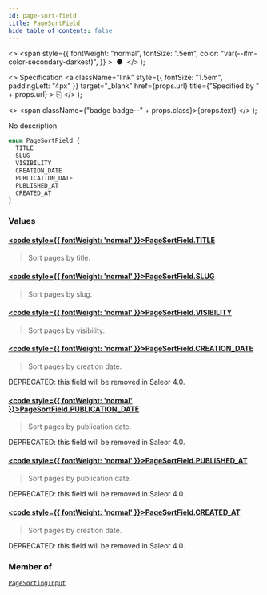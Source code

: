 ```yaml
---
id: page-sort-field
title: PageSortField
hide_table_of_contents: false
---
```


  <>
    <span
      style={{
        fontWeight: "normal",
        fontSize: ".5em",
        color: "var(--ifm-color-secondary-darkest)",
      }}
    >
      &nbsp;●&nbsp;
    </span>
  </>
);

  <>
    Specification
    <a
      className="link"
      style={{ fontSize: "1.5em", paddingLeft: "4px" }}
      target="\_blank"
      href={props.url}
      title={"Specified by " + props.url}
    >
      ⎘
    </a>
  </>
);

  <>
    <span className={"badge badge--" + props.class}>{props.text}</span>
  </>
);

No description

```graphql
enum PageSortField {
  TITLE
  SLUG
  VISIBILITY
  CREATION_DATE
  PUBLICATION_DATE
  PUBLISHED_AT
  CREATED_AT
}
```

### Values

#### [<code style={{ fontWeight: 'normal' }}>PageSortField.<b>TITLE</b></code>](#)

> Sort pages by title.

#### [<code style={{ fontWeight: 'normal' }}>PageSortField.<b>SLUG</b></code>](#)

> Sort pages by slug.

#### [<code style={{ fontWeight: 'normal' }}>PageSortField.<b>VISIBILITY</b></code>](#)

> Sort pages by visibility.

#### [<code style={{ fontWeight: 'normal' }}>PageSortField.<b>CREATION_DATE</b></code>](#)

> Sort pages by creation date.

DEPRECATED: this field will be removed in Saleor 4.0.

>

#### [<code style={{ fontWeight: 'normal' }}>PageSortField.<b>PUBLICATION_DATE</b></code>](#)

> Sort pages by publication date.

DEPRECATED: this field will be removed in Saleor 4.0.

>

#### [<code style={{ fontWeight: 'normal' }}>PageSortField.<b>PUBLISHED_AT</b></code>](#)

> Sort pages by publication date.

DEPRECATED: this field will be removed in Saleor 4.0.

>

#### [<code style={{ fontWeight: 'normal' }}>PageSortField.<b>CREATED_AT</b></code>](#)

> Sort pages by creation date.

DEPRECATED: this field will be removed in Saleor 4.0.

>

### Member of

[`PageSortingInput`](../../api-reference/pages/inputs/page-sorting-input) <Badge class="secondary" text="input"/>
